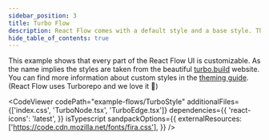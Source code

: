 ```yaml
---
sidebar_position: 3
title: Turbo Flow
description: React Flow comes with a default style and a base style. This example shows how the base style looks.
hide_table_of_contents: true
---
```



This example shows that every part of the React Flow UI is customizable. As the name implies the styles are taken from the beautiful [turbo.build](https://turbo.build/pack/docs/core-concepts#function-level-caching) website. You can find more information about custom styles in the [theming guide](/docs/guides/theming). (React Flow uses Turborepo and we love it 💜)

<CodeViewer
  codePath="example-flows/TurboStyle"
  additionalFiles={['index.css', 'TurboNode.tsx', 'TurboEdge.tsx']}
  dependencies={{
    'react-icons': 'latest',
  }}
  isTypescript
  sandpackOptions={{
    externalResources: ['https://code.cdn.mozilla.net/fonts/fira.css'],
  }}
/>
